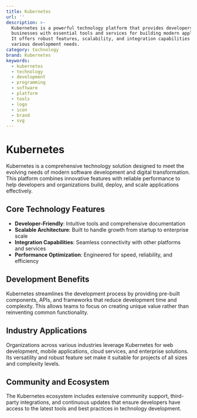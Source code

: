 ```yaml
---
title: Kubernetes
url: ''
description: >-
  Kubernetes is a powerful technology platform that provides developers and
  businesses with essential tools and services for building modern applications.
  It offers robust features, scalability, and integration capabilities for
  various development needs.
category: technology
brand: Kubernetes
keywords:
  - kubernetes
  - technology
  - development
  - programming
  - software
  - platform
  - tools
  - logo
  - icon
  - brand
  - svg
---
```


# Kubernetes

Kubernetes is a comprehensive technology solution designed to meet the evolving needs of modern software development and digital transformation. This platform combines innovative features with reliable performance to help developers and organizations build, deploy, and scale applications effectively.

## Core Technology Features

- **Developer-Friendly**: Intuitive tools and comprehensive documentation
- **Scalable Architecture**: Built to handle growth from startup to enterprise scale
- **Integration Capabilities**: Seamless connectivity with other platforms and services
- **Performance Optimization**: Engineered for speed, reliability, and efficiency

## Development Benefits

Kubernetes streamlines the development process by providing pre-built components, APIs, and frameworks that reduce development time and complexity. This allows teams to focus on creating unique value rather than reinventing common functionality.

## Industry Applications

Organizations across various industries leverage Kubernetes for web development, mobile applications, cloud services, and enterprise solutions. Its versatility and robust feature set make it suitable for projects of all sizes and complexity levels.

## Community and Ecosystem

The Kubernetes ecosystem includes extensive community support, third-party integrations, and continuous updates that ensure developers have access to the latest tools and best practices in technology development.
